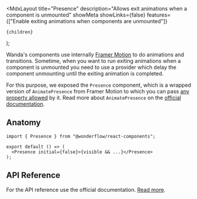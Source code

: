 
  <MdxLayout
    title="Presence"
    description="Allows exit animations when a component is unmounted"
    showMeta
    showLinks={false}
    features={["Enable exiting animations when components are unmounted"]}
  >
    {children}
  </MdxLayout>
);

Wanda's components use internally [Framer Motion](https://www.framer.com/docs/) to do animations and transitions. Sometime, when you want to run exiting animations when a component is unmounted you need to use a provider which delay the component unmounting until the exiting animation is completed.

For this purpose, we exposed the `Presence` component, which is a wrapped version of `AnimatePresence` from Framer Motion to which you can pass [any property allowed](https://www.framer.com/docs/animate-presence/#props) by it. Read more about `AnimatePresence` on the [official documentation](https://www.framer.com/docs/animate-presence/).

## Anatomy

```tsx highlight=1,4
import { Presence } from "@wonderflow/react-components";

export default () => (
  <Presence initial={false}>{visible && ...}</Presence>
);
```

## API Reference

For the API reference use the official documentation. [Read more](https://www.framer.com/docs/animate-presence/#props).
